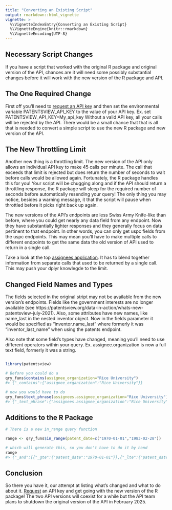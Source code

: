 ```yaml
---
title: "Converting an Existing Script"
output: rmarkdown::html_vignette
vignette: >
  %\VignetteIndexEntry{Converting an Existing Script}
  %\VignetteEngine{knitr::rmarkdown}
  %\VignetteEncoding{UTF-8}
---
```




## Necessary Script Changes

If you have a script that worked with the original R package and original version of the API, chances are it will need some possibly substantial changes before it will work with the new version of the R package and API.

## The One Required Change
First off you'll need to [request an API key](https://patentsview.org/apis/keyrequest) and then set the environmental variable PATENTSVIEW_API_KEY to the value of your API key.  Ex. set PATENTSVIEW_API_KEY=My_api_key  Without a valid API key, all your calls will be rejected by the API.  There would be a small chance that that is all that is needed to convert a simple script to use the new R package and new version of the API.

## The New Throttling Limit
Another new thing is a throttling limit. The new version of the API only allows an individual API key to make 45 calls per minute.  The call that exceeds that limit is rejected but does return the number of seconds to wait before calls would be allowed again.  Fortunately, the R package handles this for you!  Your script will be chugging along and if the API should return a throttling response, the R package will sleep for the required number of seconds before automatically resending your query!  The only thing you may notice, besides a warning message, it that the script will pause when throttled before it picks right back up again.

The new versions of the API's endpoints are less Swiss Army Knife-like than before, where you could get nearly any data field from any endpoint.  Now they have substantially lighter responses and they generally focus on data pertinent to that endpoint.  In other words, you can only get uspc fields from the uspc endpoints.  This may mean you'll have to make multiple calls to different endpoints to get the same data the old version of API used to return in a single call.

Take a look at the top [assignees application](top-assignees.html). It has to blend together information from separate calls that used to be returned by a single call. This may push your dplyr knowlegde to the limit.

## Changed Field Names and Types
The fields selected in the original stript may not be available from the new version's endpoints. Fields like the government interests are no longer available (see https://patentsview.org/data-in-action/whats-new-patentsview-july-2021). Also, some attributes have new names, like name_last in the nested inventor object.  Now in the fields parameter it would be specified as "inventor.name_last" where formerly it was "inventor_last_name" when using the patents endpoint.

Also note that some field's types have changed, meaning you'll need to use different operators within your query.  Ex. assignee.organization is now a full text field, formerly it was a string.  


``` r

library(patentsview)

# Before you could do a 
qry_funs$contains(assignee_organization="Rice University")
#> {"_contains":{"assignee_organization":"Rice University"}}

# now you would have to do 
qry_funs$text_phrase(assignees.assignee_organization="Rice University")
#> {"_text_phrase":{"assignees.assignee_organization":"Rice University"}}
```


## Additions to the R Package


``` r
# There is a new in_range query function

range <- qry_funs$in_range(patent_date=c("1970-01-01","1983-02-28")) 

# which will generate this, so you don't have to do it by hand
range
#> {"_and":[{"_gte":{"patent_date":"1970-01-01"}},{"_lte":{"patent_date":"1983-02-28"}}]}
```

## Conclusion

So there you have it, our attempt at listing what's changed and what to do about it.  [Request](https://patentsview.org/apis/keyrequest) an API key and get going with the new version of the R package! The two API versions will coexist for a while but the API team plans to shutdown the original version of the API in February 2025.













